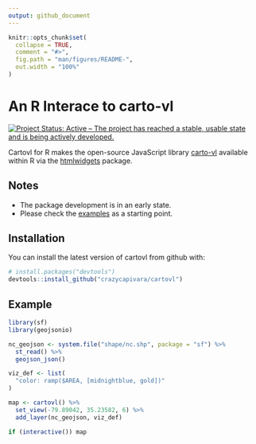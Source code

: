 ```yaml
---
output: github_document
---
```


<!-- README.md is generated from README.Rmd. Please edit that file -->

```r
knitr::opts_chunk$set(
  collapse = TRUE,
  comment = "#>",
  fig.path = "man/figures/README-",
  out.width = "100%"
)
```
# An R Interace to carto-vl

[![Project Status: Active – The project has reached a stable, usable state and is being actively developed.](https://www.repostatus.org/badges/latest/active.svg)](https://www.repostatus.org/#active)

Cartovl for R makes the open-source JavaScript library [carto-vl](https://carto.com/developers/carto-vl/) available within R via the [htmlwidgets](https://www.htmlwidgets.org/) package.

## Notes

* The package development is in an early state.
* Please check the [examples](https://github.com/crazycapivara/cartovl/tree/master/inst/examples) as a starting point.

## Installation

You can install the latest version of cartovl from github with:

```r
# install.packages("devtools")
devtools::install_github("crazycapivara/cartovl")
```

## Example

```r
library(sf)
library(geojsonio)

nc_geojson <- system.file("shape/nc.shp", package = "sf") %>%
  st_read() %>%
  geojson_json()

viz_def <- list(
  "color: ramp($AREA, [midnightblue, gold])"
)

map <- cartovl() %>%
  set_view(-79.89042, 35.23582, 6) %>%
  add_layer(nc_geojson, viz_def)

if (interactive()) map
```
